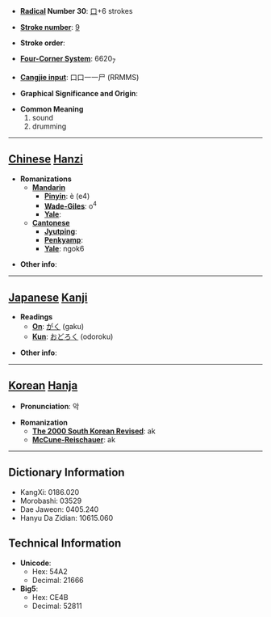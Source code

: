 * '''[[Wiktionary:Chinese radical index| Radical]] Number 30''': [[Wiktionary:Chinese radical index 口|口]]+6 strokes

* '''[[Wiktionary:Chinese total strokes index|Stroke number]]''': [[Wiktionary:Chinese total strokes index 9|9]]

* '''Stroke order''': 

* '''[[Wiktionary:Chinese four corner index|Four-Corner System]]''': 6620<sub>7</sub>

* '''[[Wiktionary:Chinese Cangjie index|Cangjie input]]''': 口口一一尸 (RRMMS)

* '''Graphical Significance and Origin''': 

* '''Common Meaning'''
*#sound
*# drumming


----

== [[Chinese]] [[Hanzi]] ==

* '''Romanizations'''
** '''[[Mandarin]]'''
*** '''[[Pinyin]]''': è (e4)
*** '''[[Wade-Giles]]''': o<sup>4</sup>
*** '''[[Yale]]''': 
** '''[[Cantonese]]'''
*** '''[[Jyutping]]''':
*** '''[[Penkyamp]]''': 
*** '''[[Yale]]''': ngok6

* '''Other info''': 

----

== [[Japanese]] [[Kanji]] ==

* '''Readings'''
** '''[[On]]''': [[がく]] (gaku)
** '''[[Kun]]''': [[おどろく]] (odoroku)

* '''Other info''':  

----

== [[Korean]] [[Hanja]] ==

* '''Pronunciation''': 악

* '''Romanization'''
** '''[[The 2000 South Korean Revised Romanization|The 2000 South Korean Revised]]''': ak
** '''[[McCune-Reischauer]]''': ak

----

== Dictionary Information ==

* KangXi: 0186.020
* Morobashi: 03529
* Dae Jaweon: 0405.240
* Hanyu Da Zidian: 10615.060

== Technical Information ==

* '''Unicode''':
** Hex: 54A2
** Decimal: 21666
* '''Big5''':
** Hex: CE4B
** Decimal: 52811